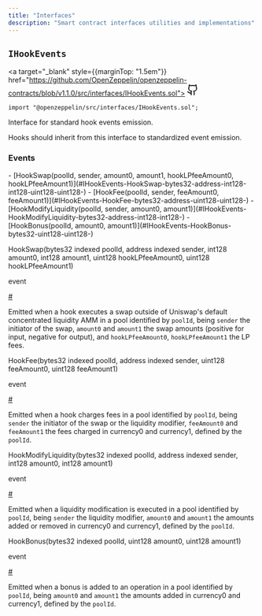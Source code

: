 ```yaml
---
title: "Interfaces"
description: "Smart contract interfaces utilities and implementations"
---
```


<a id="IHookEvents"></a>

<div style={{marginTop: "4em"}} className="w-full flex flex-row items-center justify-between">

## `IHookEvents` 

<a target="_blank" style={{marginTop: "1.5em"}} href="https://github.com/OpenZeppelin/openzeppelin-contracts/blob/v1.1.0/src/interfaces/IHookEvents.sol">
<svg xmlns="http://www.w3.org/2000/svg" width="24" height="24" viewBox="0 0 24 24" fill="none" stroke="currentColor" stroke-width="2" stroke-linecap="round" stroke-linejoin="round" class="lucide lucide-github-icon lucide-github"><path d="M15 22v-4a4.8 4.8 0 0 0-1-3.5c3 0 6-2 6-5.5.08-1.25-.27-2.48-1-3.5.28-1.15.28-2.35 0-3.5 0 0-1 0-3 1.5-2.64-.5-5.36-.5-8 0C6 2 5 2 5 2c-.3 1.15-.3 2.35 0 3.5A5.403 5.403 0 0 0 4 9c0 3.5 3 5.5 6 5.5-.39.49-.68 1.05-.85 1.65-.17.6-.22 1.23-.15 1.85v4"/><path d="M9 18c-4.51 2-5-2-7-2"/></svg>
</a>

</div>

```solidity
import "@openzeppelin/src/interfaces/IHookEvents.sol";
```

Interface for standard hook events emission.

<Callout>
Hooks should inherit from this interface to standardized event emission.
</Callout>

<div className="bg-secondary p-4 rounded-md mb-6">
<h3 style={{ marginTop: "0"}}>Events</h3>
<div className="font-mono">
- [HookSwap(poolId, sender, amount0, amount1, hookLPfeeAmount0, hookLPfeeAmount1)](#IHookEvents-HookSwap-bytes32-address-int128-int128-uint128-uint128-)
- [HookFee(poolId, sender, feeAmount0, feeAmount1)](#IHookEvents-HookFee-bytes32-address-uint128-uint128-)
- [HookModifyLiquidity(poolId, sender, amount0, amount1)](#IHookEvents-HookModifyLiquidity-bytes32-address-int128-int128-)
- [HookBonus(poolId, amount0, amount1)](#IHookEvents-HookBonus-bytes32-uint128-uint128-)
</div>
</div>

<a id="IHookEvents-HookSwap-bytes32-address-int128-int128-uint128-uint128-"></a>

<div className="border rounded-md mb-4">
<div className="bg-secondary flex w-full justify-between px-4">
<p className="font-bold text-sm font-mono">HookSwap(bytes32 indexed poolId, address indexed sender, int128 amount0, int128 amount1, uint128 hookLPfeeAmount0, uint128 hookLPfeeAmount1)</p>
<div className="flex flex-row items-center gap-2">
<p className="font-light text-sm">event</p>
<a className="peer" data-card href="IHookEvents-HookSwap-bytes32-address-int128-int128-uint128-uint128-">#</a>
</div>
</div>

<div className="px-4">

Emitted when a hook executes a swap outside of Uniswap's default concentrated liquidity AMM in a pool
identified by `poolId`, being `sender` the initiator of the swap, `amount0` and `amount1` the swap amounts
(positive for input, negative for output), and `hookLPfeeAmount0`, `hookLPfeeAmount1` the LP fees.

</div>
</div>
<a id="IHookEvents-HookFee-bytes32-address-uint128-uint128-"></a>

<div className="border rounded-md mb-4">
<div className="bg-secondary flex w-full justify-between px-4">
<p className="font-bold text-sm font-mono">HookFee(bytes32 indexed poolId, address indexed sender, uint128 feeAmount0, uint128 feeAmount1)</p>
<div className="flex flex-row items-center gap-2">
<p className="font-light text-sm">event</p>
<a className="peer" data-card href="IHookEvents-HookFee-bytes32-address-uint128-uint128-">#</a>
</div>
</div>

<div className="px-4">

Emitted when a hook charges fees in a pool identified by `poolId`, being `sender` the initiator of the swap or
the liquidity modifier, `feeAmount0` and `feeAmount1` the fees charged in currency0 and currency1, defined by the `poolId`.

</div>
</div>
<a id="IHookEvents-HookModifyLiquidity-bytes32-address-int128-int128-"></a>

<div className="border rounded-md mb-4">
<div className="bg-secondary flex w-full justify-between px-4">
<p className="font-bold text-sm font-mono">HookModifyLiquidity(bytes32 indexed poolId, address indexed sender, int128 amount0, int128 amount1)</p>
<div className="flex flex-row items-center gap-2">
<p className="font-light text-sm">event</p>
<a className="peer" data-card href="IHookEvents-HookModifyLiquidity-bytes32-address-int128-int128-">#</a>
</div>
</div>

<div className="px-4">

Emitted when a liquidity modification is executed in a pool identified by `poolId`, being `sender` the liquidity modifier,
`amount0` and `amount1` the amounts added or removed in currency0 and currency1, defined by the `poolId`.

</div>
</div>
<a id="IHookEvents-HookBonus-bytes32-uint128-uint128-"></a>

<div className="border rounded-md mb-4">
<div className="bg-secondary flex w-full justify-between px-4">
<p className="font-bold text-sm font-mono">HookBonus(bytes32 indexed poolId, uint128 amount0, uint128 amount1)</p>
<div className="flex flex-row items-center gap-2">
<p className="font-light text-sm">event</p>
<a className="peer" data-card href="IHookEvents-HookBonus-bytes32-uint128-uint128-">#</a>
</div>
</div>

<div className="px-4">

Emitted when a bonus is added to an operation in a pool identified by `poolId`, being `amount0` and `amount1` the amounts
added in currency0 and currency1, defined by the `poolId`.

</div>
</div>

